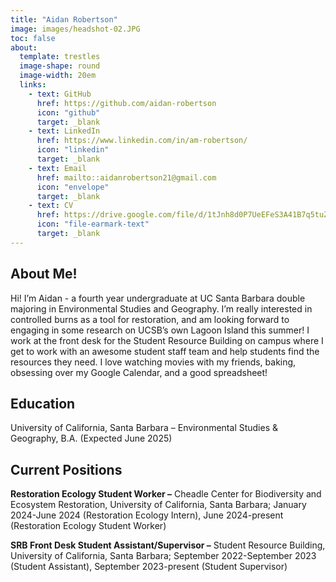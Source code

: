 ```yaml
---
title: "Aidan Robertson"
image: images/headshot-02.JPG
toc: false
about:
  template: trestles
  image-shape: round
  image-width: 20em
  links: 
    - text: GitHub
      href: https://github.com/aidan-robertson
      icon: "github"
      target: _blank
    - text: LinkedIn
      href: https://www.linkedin.com/in/am-robertson/
      icon: "linkedin"
      target: _blank
    - text: Email
      href: mailto::aidanrobertson21@gmail.com
      icon: "envelope"
      target: _blank
    - text: CV
      href: https://drive.google.com/file/d/1tJnh8d0P7UeEFeS3A41B7q5tuZ1SXbZo/view?usp=sharing
      icon: "file-earmark-text"
      target: _blank
---
```


## About Me!

Hi! I'm Aidan - a fourth year undergraduate at UC Santa Barbara double majoring in Environmental Studies and Geography. I'm really interested in controlled burns as a tool for restoration, and am looking forward to engaging in some research on UCSB's own Lagoon Island this summer! I work at the front desk for the Student Resource Building on campus where I get to work with an awesome student staff team and help students find the resources they need. I love watching movies with my friends, baking, obsessing over my Google Calendar, and a good spreadsheet!

## Education

University of California, Santa Barbara – Environmental Studies & Geography, B.A. (Expected June 2025)

## Current Positions

**Restoration Ecology Student Worker –** Cheadle Center for Biodiversity and Ecosystem Restoration, University of California, Santa Barbara; January 2024-June 2024 (Restoration Ecology Intern), June 2024-present (Restoration Ecology Student Worker)

**SRB Front Desk Student Assistant/Supervisor –** Student Resource Building, University of California, Santa Barbara; September 2022-September 2023 (Student Assistant), September 2023-present (Student Supervisor)